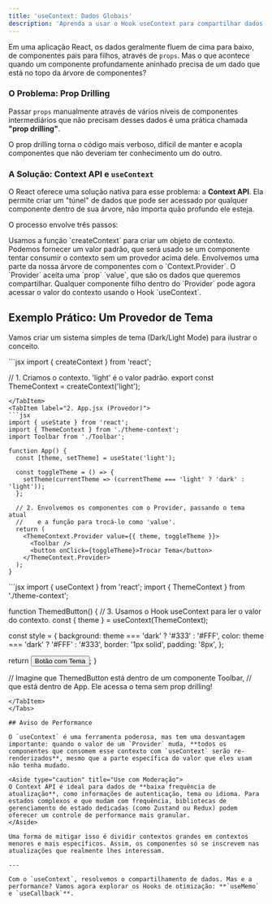 ```yaml
---
title: 'useContext: Dados Globais'
description: 'Aprenda a usar o Hook useContext para compartilhar dados entre componentes distantes sem a necessidade de "prop drilling".'
---
```



Em uma aplicação React, os dados geralmente fluem de cima para baixo, de componentes pais para filhos, através de `props`. Mas o que acontece quando um componente profundamente aninhado precisa de um dado que está no topo da árvore de componentes?

### O Problema: Prop Drilling

Passar `props` manualmente através de vários níveis de componentes intermediários que não precisam desses dados é uma prática chamada **"prop drilling"**.



O prop drilling torna o código mais verboso, difícil de manter e acopla componentes que não deveriam ter conhecimento um do outro.

### A Solução: Context API e `useContext`

O React oferece uma solução nativa para esse problema: a **Context API**. Ela permite criar um "túnel" de dados que pode ser acessado por qualquer componente dentro de sua árvore, não importa quão profundo ele esteja.

O processo envolve três passos:

<CardGrid>
	<Card title="1. Criar o Contexto 🛠️">
		Usamos a função `createContext` para criar um objeto de contexto. Podemos fornecer um valor padrão, que será usado se um componente tentar consumir o contexto sem um provedor acima dele.
	</Card>
	<Card title="2. Prover o Contexto 📦">
		Envolvemos uma parte da nossa árvore de componentes com o `Context.Provider`. O `Provider` aceita uma `prop` `value`, que são os dados que queremos compartilhar.
	</Card>
    <Card title="3. Consumir o Contexto 🍽️">
		Qualquer componente filho dentro do `Provider` pode agora acessar o valor do contexto usando o Hook `useContext`.
	</Card>
</CardGrid>

## Exemplo Prático: Um Provedor de Tema

Vamos criar um sistema simples de tema (Dark/Light Mode) para ilustrar o conceito.

<Tabs>
<TabItem label="1. theme-context.js">
```jsx
import { createContext } from 'react';

// 1. Criamos o contexto. 'light' é o valor padrão.
export const ThemeContext = createContext('light'); 
```
</TabItem>
<TabItem label="2. App.jsx (Provedor)">
```jsx
import { useState } from 'react';
import { ThemeContext } from './theme-context';
import Toolbar from './Toolbar';

function App() {
  const [theme, setTheme] = useState('light');

  const toggleTheme = () => {
    setTheme(currentTheme => (currentTheme === 'light' ? 'dark' : 'light'));
  };

  // 2. Envolvemos os componentes com o Provider, passando o tema atual
  //    e a função para trocá-lo como 'value'.
  return (
    <ThemeContext.Provider value={{ theme, toggleTheme }}>
      <Toolbar />
      <button onClick={toggleTheme}>Trocar Tema</button>
    </ThemeContext.Provider>
  );
}
```
</TabItem>
<TabItem label="3. ThemedButton.jsx (Consumidor)">
```jsx
import { useContext } from 'react';
import { ThemeContext } from './theme-context';

function ThemedButton() {
  // 3. Usamos o Hook useContext para ler o valor do contexto.
  const { theme } = useContext(ThemeContext);

  const style = {
    background: theme === 'dark' ? '#333' : '#FFF',
    color: theme === 'dark' ? '#FFF' : '#333',
    border: '1px solid',
    padding: '8px',
  };

  return <button style={style}>Botão com Tema</button>;
}

// Imagine que ThemedButton está dentro de um componente Toolbar,
// que está dentro de App. Ele acessa o tema sem prop drilling!
```
</TabItem>
</Tabs>

## Aviso de Performance

O `useContext` é uma ferramenta poderosa, mas tem uma desvantagem importante: quando o valor de um `Provider` muda, **todos os componentes que consomem esse contexto com `useContext` serão re-renderizados**, mesmo que a parte específica do valor que eles usam não tenha mudado.

<Aside type="caution" title="Use com Moderação">
O Context API é ideal para dados de **baixa frequência de atualização**, como informações de autenticação, tema ou idioma. Para estados complexos e que mudam com frequência, bibliotecas de gerenciamento de estado dedicadas (como Zustand ou Redux) podem oferecer um controle de performance mais granular.
</Aside>

Uma forma de mitigar isso é dividir contextos grandes em contextos menores e mais específicos. Assim, os componentes só se inscrevem nas atualizações que realmente lhes interessam.

---

Com o `useContext`, resolvemos o compartilhamento de dados. Mas e a performance? Vamos agora explorar os Hooks de otimização: **`useMemo` e `useCallback`**.
